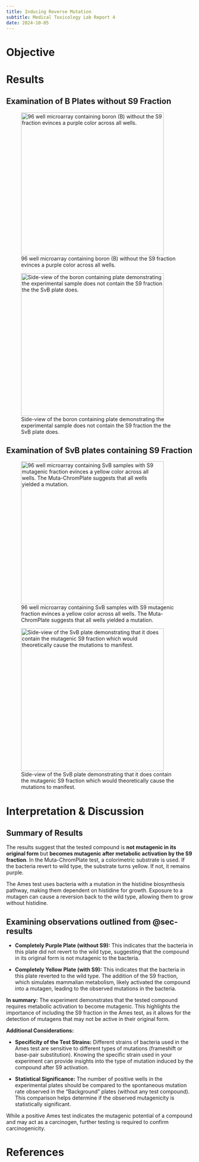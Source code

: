 ```yaml
---
title: Inducing Reverse Mutation
subtitle: Medical Toxicology Lab Report 4
date: 2024-10-05
---
```


# Objective

# Results {#sec-results}

## Examination of B Plates without S9 Fraction

![96 well microarray containing boron (B) without the S9 fraction evinces a purple color across all wells.](images/mutation_p1_top.JPG){width=4in}

![Side-view of the boron containing plate demonstrating the experimental sample does not contain the S9 fraction the the SvB plate does.](images/mutation_p1_side.JPG){width=4in}

## Examination of SvB plates containing S9 Fraction

![96 well microarray containing SvB samples with S9 mutagenic fraction evinces a yellow color across all wells. The Muta-ChromPlate suggests that all wells yielded a mutation.](images/mutation_p2_top.JPG){width=4in}

![Side-view of the SvB plate demonstrating that it does contain the mutagenic S9 fraction which would theoretically cause the mutations to manifest.](images/mutation_p2_side.JPG){width=4in}

# Interpretation & Discussion

## Summary of Results
The results suggest that the tested compound is **not mutagenic in its original form** but **becomes mutagenic after metabolic activation by the S9 fraction**. In the Muta-ChromPlate test, a colorimetric substrate is used. If the bacteria revert to wild type, the substrate turns yellow. If not, it remains purple.

The Ames test uses bacteria with a mutation in the histidine biosynthesis pathway, making them dependent on histidine for growth. Exposure to a mutagen can cause a reversion back to the wild type, allowing them to grow without histidine. 

## Examining observations outlined from @sec-results

- **Completely Purple Plate (without S9):** This indicates that the bacteria in this plate did not revert to the wild type, suggesting that the compound in its original form is not mutagenic to the bacteria.
  
- **Completely Yellow Plate (with S9):**  This indicates that the bacteria in this plate reverted to the wild type. The addition of the S9 fraction, which simulates mammalian metabolism, likely activated the compound into a mutagen, leading to the observed mutations in the bacteria.

**In summary:** The experiment demonstrates that the tested compound requires metabolic activation to become mutagenic. This highlights the importance of including the S9 fraction in the Ames test, as it allows for the detection of mutagens that may not be active in their original form.

**Additional Considerations:**

- **Specificity of the Test Strains:** Different strains of bacteria used in the Ames test are sensitive to different types of mutations (frameshift or base-pair substitution). Knowing the specific strain used in your experiment can provide insights into the type of mutation induced by the compound after S9 activation. 

- **Statistical Significance:** The number of positive wells in the experimental plates should be compared to the spontaneous mutation rate observed in the "Background" plates (without any test compound). This comparison helps determine if the observed mutagenicity is statistically significant.

While a positive Ames test indicates the mutagenic potential of a compound and may act as a carcinogen, further testing is required to confirm carcinogenicity. 


# References

